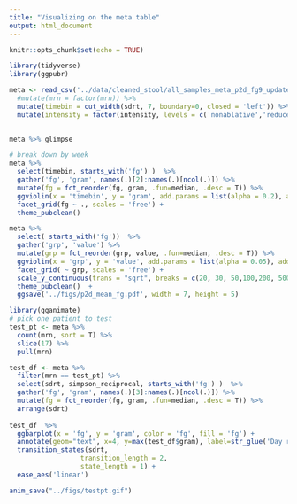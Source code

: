 ```yaml
---
title: "Visualizing on the meta table"
output: html_document
---
```


```r
knitr::opts_chunk$set(echo = TRUE)
```

```r
library(tidyverse)
library(ggpubr)
```

```r
meta <- read_csv('../data/cleaned_stool/all_samples_meta_p2d_fg9_updated.csv') %>% 
  #mutate(mrn = factor(mrn)) %>% 
  mutate(timebin = cut_width(sdrt, 7, boundary=0, closed = 'left')) %>% 
  mutate(intensity = factor(intensity, levels = c('nonablative','reduced','ablative'))) 
  

meta %>% glimpse
```


```r
# break down by week
meta %>% 
  select(timebin, starts_with('fg') )  %>% 
  gather('fg', 'gram', names(.)[2]:names(.)[ncol(.)]) %>% 
  mutate(fg = fct_reorder(fg, gram, .fun=median, .desc = T)) %>% 
  ggviolin(x = 'timebin', y = 'gram', add.params = list(alpha = 0.2), add = 'jitter' ) +
  facet_grid(fg ~ ., scales = 'free') +
  theme_pubclean() 
```

```r
meta %>% 
  select( starts_with('fg'))  %>% 
  gather('grp', 'value') %>%  
  mutate(grp = fct_reorder(grp, value, .fun=median, .desc = T)) %>% 
  ggviolin(x = 'grp', y = 'value', add.params = list(alpha = 0.05), add = 'jitter' , draw_quantiles = 0.5, size = 1, color = 'grp', palette = 'lancet')+ 
  facet_grid( ~ grp, scales = 'free') + 
  scale_y_continuous(trans = "sqrt", breaks = c(20, 30, 50,100,200, 500,1000, 1500)) +
  theme_pubclean()  +
  ggsave('../figs/p2d_mean_fg.pdf', width = 7, height = 5)
```

```r
library(gganimate)
# pick one patient to test
test_pt <- meta %>% 
  count(mrn, sort = T) %>% 
  slice(17) %>% 
  pull(mrn)

test_df <- meta %>% 
  filter(mrn == test_pt) %>% 
  select(sdrt, simpson_reciprocal, starts_with('fg') )  %>% 
  gather('fg', 'gram', names(.)[3]:names(.)[ncol(.)]) %>% 
  mutate(fg = fct_reorder(fg, gram, .fun=median, .desc = T)) %>% 
  arrange(sdrt)
  
test_df  %>% 
  ggbarplot(x = 'fg', y = 'gram', color = 'fg', fill = 'fg') +
  annotate(geom="text", x=4, y=max(test_df$gram), label=str_glue('Day relative to transplant: {test_df$sdrt}'),color="red") +
  transition_states(sdrt,
                  transition_length = 2,
                  state_length = 1) +
  ease_aes('linear') 

anim_save("../figs/testpt.gif")
```


